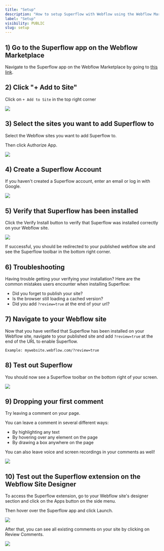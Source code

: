 ```yaml
---
title: "Setup"
description: "How to setup Superflow with Webflow using the Webflow Marketplace Integration"
label: "Setup"
visibility: PUBLIC
slug: setup
---
```



## 1) Go to the Superflow app on the Webflow Marketplace

Navigate to the Superflow app on the Webflow Marketplace by going to [this link](https://webflow.com/apps/detail/superflow?category=productivity-language).

## 2) Click "+ Add to Site"

Click on `+ Add to Site` in the top right corner

 
![](https://cdn.hashnode.com/res/hashnode/image/upload/v1733201519364/SR5JbWxih.png?auto=format)
 

## 3) Select the sites you want to add Superflow to

Select the Webflow sites you want to add Superflow to.

Then click Authorize App.

 
![](https://cdn.hashnode.com/res/hashnode/image/upload/v1733201547735/uOBn8TK_s.png?auto=format)
 

## 4) Create a Superflow Account

If you haven't created a Superflow account, enter an email or log in with Google.

 
![](https://cdn.hashnode.com/res/hashnode/image/upload/v1733201571122/a8ejyUgvU.png?auto=format)
 

## 5) Verify that Superflow has been installed

Click the Verify Install button to verify that Superflow was installed correctly on your Webflow site.

 
![](https://cdn.hashnode.com/res/hashnode/image/upload/v1733201596556/5evY23nlk.png?auto=format)
 

If successful, you should be redirected to your published webflow site and see the Superflow toolbar in the bottom right corner.

## 6) Troubleshooting

Having trouble getting your verifying your installation? Here are the common mistakes users encounter when installing Superflow:

 - Did you forget to publish your site?
 - Is the browser still loading a cached version?
 - Did you add `?review=true` at the end of your url?

## 7) Navigate to your Webflow site 

Now that you have verified that Superflow has been installed on your Webflow site, navigate to your published site and add `?review=true` at the end of the URL to enable Superflow. 

`Example: mywebsite.webflow.com/?review=true`


## 8) Test out Superflow

You should now see a Superflow toolbar on the bottom right of your screen.

 
![](https://cdn.hashnode.com/res/hashnode/image/upload/v1733137813622/xwWngcgVb.png?auto=format)
 



## 9) Dropping your first comment
Try leaving a comment on your page.

You can leave a comment in several different ways:
- By highlighting any text
- By hovering over any element on the page
- By drawing a box anywhere on the page

You can also leave voice and screen recordings in your comments as well!

 
![](https://cdn.hashnode.com/res/hashnode/image/upload/v1733137856433/LtsVBsWFJ.gif?auto=format)
 



## 10) Test out the Superflow extension on the Webflow Site Designer

To access the Superflow extension, go to your Webflow site's designer section and click on the Apps button on the side menu.

Then hover over the Superflow app and click Launch.

 
![](https://cdn.hashnode.com/res/hashnode/image/upload/v1733201647183/quq7x_IPa.png?auto=format)
 


After that, you can see all existing comments on your site by clicking on Review Comments.

 
![](https://cdn.hashnode.com/res/hashnode/image/upload/v1733201665044/UkkVtoRTw.png?auto=format)
 

